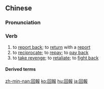 {{also|回报}}
==Chinese==
{{zh-forms|s=回报}}

===Pronunciation===
{{zh-pron
|m=huíbào
|c=wui4 bou3
|h=pfs=fì-po
|mn=hôe-pò
|cat=v
}}

===Verb===
{{zh-verb}}

# to [[report back]]; to [[return]] with a [[report]]
# to [[reciprocate]]; to [[repay]]; to [[pay back]]
# to [[take revenge]]; to [[retaliate]]; to [[fight back]]

====Derived terms====
{{zh-der|回報率}}

[[zh-min-nan:回報]]
[[ko:回報]]
[[hu:回報]]
[[ja:回報]]